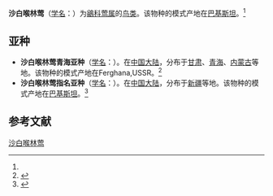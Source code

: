 {{Speciesbox
| name = 沙白喉林莺
| status = LC | status_system = iucn3.1 | status_ref = <ref  name=iucn>{{IUCN2010|version=2010.2| assessors = [[BirdLife_International|BirdLife International]] | year = 2009 | id = 148821 | title = Sylvia minula  |downloaded = 2010-9-2}}</ref>
| image = Sylvia minula, Keulemans.jpg
| genus = Sylvia
| species = minula
| authority = (Hume 1873)<ref name='id3790'>{{cite web| url =http://www.bioinfo.cn/db05/BjdwSpecies.php?action=view&id=3790| title =沙白喉林莺| work =《中国动物物种编目数据库》| publisher =中国科学院微生物研究所| author =中国科学院动物研究所| accessdate =2009-04-04| deadurl =yes| archiveurl =https://web.archive.org/web/20160305032528/http://www.bioinfo.cn/db05/BjdwSpecies.php?action=view&id=3790| archivedate =2016-03-05}}</ref>
}}

'''沙白喉林莺'''（[[学名|学名]]：{{lang|la|''Sylvia minula''}}）为[[鶲科|鶲科]][[莺属|莺属]]的[[鸟类|鸟类]]。该物种的模式产地在[[巴基斯坦|巴基斯坦]]。<ref name='id3790'/>

==亚种==
*'''沙白喉林莺青海亚种'''（[[学名|学名]]：{{lang|la|''Sylvia minula margelanica''}}）。在[[中国大陆|中国大陆]]，分布于[[甘肃|甘肃]]、[[青海|青海]]、[[内蒙古|内蒙古]]等地。该物种的模式产地在Ferghana,USSR。<ref name='id3791'>{{cite web| url =http://www.bioinfo.cn/db05/BjdwSpecies.php?action=view&id=3791| title =沙白喉林莺青海亚种| work =《中国动物物种编目数据库》| publisher =中国科学院微生物研究所| author =中国科学院动物研究所| accessdate =2009-04-04| archive-date =2016-03-05| archive-url =https://web.archive.org/web/20160305043403/http://www.bioinfo.cn/db05/BjdwSpecies.php?action=view&id=3791| dead-url =yes}}</ref>
*'''沙白喉林莺指名亚种'''（[[学名|学名]]：{{lang|la|''Sylvia minula minula''}}）。在[[中国大陆|中国大陆]]，分布于[[新疆|新疆]]等地。该物种的模式产地在[[巴基斯坦|巴基斯坦]]。<ref name='id3792'>{{cite web| url =http://www.bioinfo.cn/db05/BjdwSpecies.php?action=view&id=3792| title =沙白喉林莺指名亚种| work =《中国动物物种编目数据库》| publisher =中国科学院微生物研究所| author =中国科学院动物研究所| accessdate =2009-04-04| deadurl =yes| archiveurl =https://web.archive.org/web/20160305003934/http://www.bioinfo.cn/db05/BjdwSpecies.php?action=view&id=3792| archivedate =2016-03-05}}</ref>

== 参考文献 ==
{{reflist}}

{{commons|Sylvia minula}}

{{Wikispecies|Sylvia minula}}
{{Taxonbar|from=Q606285}}

[[Category:莺属|沙白喉林莺]]


{{Passeriformes-stub}}